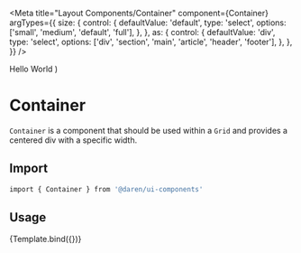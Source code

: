 
<Meta
  title="Layout Components/Container"
  component={Container}
  argTypes={{
    size: {
      control: {
        defaultValue: 'default',
        type: 'select',
        options: ['small', 'medium', 'default', 'full'],
      },
    },
    as: {
      control: {
        defaultValue: 'div',
        type: 'select',
        options: ['div', 'section', 'main', 'article', 'header', 'footer'],
      },
    },
  }}
/>

  <Grid nested>
    <Container {...args}>Hello World</Container>
  </Grid>
)

# Container

`Container` is a component that should be used within a `Grid` and provides a
centered div with a specific width.

<Actions packageName="layout-components" />

<Story name="example">
  <div className="mb-8">
    <Container />
  </div>
</Story>

## Import

```bash
import { Container } from '@daren/ui-components'
```

## Usage

<Canvas>
  <Story name="usage">{Template.bind({})}</Story>
</Canvas>

<ArgsTable story="usage" />
